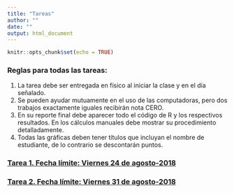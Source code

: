 ```yaml
---
title: "Tareas"
author: ""
date: ""
output: html_document
---
```


```r
knitr::opts_chunk$set(echo = TRUE)
```

### Reglas para todas las tareas: 

1. La tarea debe ser entregada en físico al iniciar la clase y en el día señalado.
2. Se pueden ayudar mutuamente en el uso de las computadoras, pero dos trabajos exactamente iguales recibirán nota CERO.
3. En su reporte final debe aparecer todo el código de R y los respectivos resultados. En los cálculos manuales debe mostrar su procedimiento detalladamente.
4. Todas las gráficas deben tener títulos que incluyan el nombre de estudiante, de lo contrario se descontarán puntos.

### [Tarea 1. Fecha límite: Viernes 24 de agosto-2018](https://didier-murillo.netlify.com/t1) 

### [Tarea 2. Fecha límite: Viernes 31 de agosto-2018](https://didier-murillo.netlify.com/t2)



